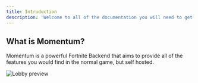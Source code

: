 ```yaml
---
title: Introduction
description: 'Welcome to all of the documentation you will need to get started with Momentum.'
---
```


## What is Momentum?

Momentum is a powerful Fortnite Backend that aims to provide all of the features you would find in the normal game, but self hosted.

![Lobby preview](https://cdn.nexusfn.net/file/2023/06/FortniteClient-Win64-Shipping_y9GXjm4AYv-modified.png)